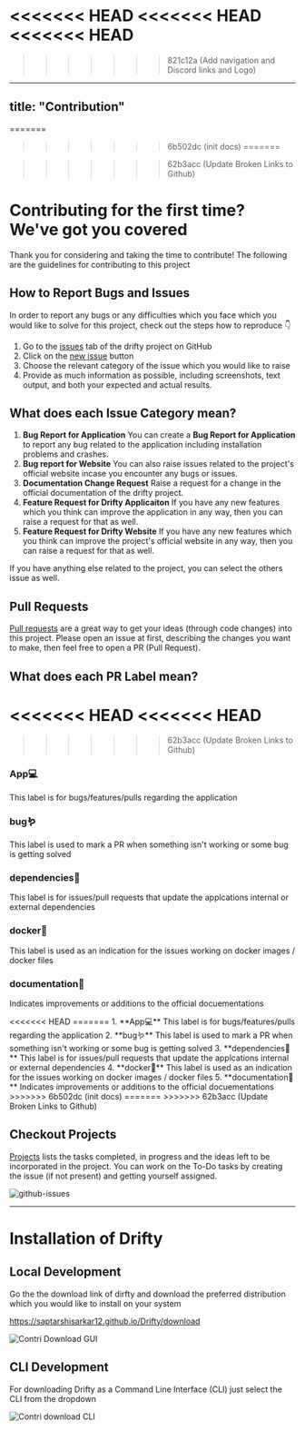 <<<<<<< HEAD
<<<<<<< HEAD
<<<<<<< HEAD
=======
>>>>>>> 821c12a (Add  navigation and Discord links and Logo)
---
title: "Contribution"
---


=======
>>>>>>> 6b502dc (init docs)
=======

>>>>>>> 62b3acc (Update Broken Links to Github)
# Contributing for the first time? We've got you covered

Thank you for considering and taking the time to contribute! The following are the guidelines for contributing to this project

## How to Report Bugs and Issues

In order to report any bugs or any difficulties which you face which you would like to solve for this project, check out the steps how to reproduce 👇

1. Go to the [issues](https://github.com/SaptarshiSarkar12/Drifty/issues) tab of the drifty project on GitHub
2. Click on the [new issue](https://github.com/SaptarshiSarkar12/Drifty/issues/new/choose) button
3. Choose the relevant category of the issue which you would like to raise
4. Provide as much information as possible, including screenshots, text output, and both your expected and actual results.

## What does each Issue Category mean?

1. **Bug Report for Application**
   You can create a **Bug Report for Application** to report any bug related to the application including installation problems and crashes.
2. **Bug report for Website**
   You can also raise issues related to the project's official website incase you encounter any bugs or issues.
3. **Documentation Change Request**
   Raise a request for a change in the official documentation of the drifty project.
4. **Feature Request for Drifty Applicaiton**
   If you have any new features which you think can improve the application in any way, then you can raise a request for that as well.
5. **Feature Request for Drifty Website**
   If you have any new features which you think can improve the project's official website in any way, then you can raise a request for that as well.

If you have anything else related to the project, you can select the others issue as well.

## Pull Requests

[Pull requests](https://github.com/SaptarshiSarkar12/Drifty/pulls) are a great way to get your ideas (through code changes) into this project. Please open an issue at first, describing the changes you want to make, then feel free to open a PR (Pull Request).

## What does each PR Label mean?

<<<<<<< HEAD
<<<<<<< HEAD
=======
>>>>>>> 62b3acc (Update Broken Links to Github)
<Steps>

### **App💻**

This label is for bugs/features/pulls regarding the application

### **bug🪱**

This label is used to mark a PR when something isn't working or some bug is getting solved

### **dependencies🥡**

This label is for issues/pull requests that update the applcations internal or external dependencies

### **docker🐋**

This label is used as an indication for the issues working on docker images / docker files

### **documentation📝**

Indicates improvements or additions to the official docuementations

</Steps>
<<<<<<< HEAD
=======
1. **App💻**
   This label is for bugs/features/pulls regarding the application
2. **bug🪱**
   This label is used to mark a PR when something isn't working or some bug is getting solved
3. **dependencies🥡**
   This label is for issues/pull requests that update the applcations internal or external dependencies
4. **docker🐋**
   This label is used as an indication for the issues working on docker images / docker files
5. **documentation📝**
   Indicates improvements or additions to the official docuementations
>>>>>>> 6b502dc (init docs)
=======
>>>>>>> 62b3acc (Update Broken Links to Github)

## Checkout Projects

[Projects](https://github.com/users/SaptarshiSarkar12/projects/3) lists the tasks completed, in progress and the ideas left to be incorporated in the project. You can work on the To-Do tasks by creating the issue (if not present) and getting yourself assigned.

![github-issues](/docs/github-issues.png)

---

# Installation of Drifty

## Local Development

Go the the download link of dirfty and download the preferred distribution which you would like to install on your system

https://saptarshisarkar12.github.io/Drifty/download

![Contri Download GUI](/docs/contri-download-gui.png)

## CLI Development

For downloading Drifty as a Command Line Interface (CLI) just select the CLI from the dropdown

![Contri download CLI](/docs/contri-download-cli.png)
